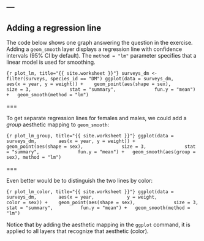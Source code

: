 ---
---

## Adding a regression line

The code below shows one graph answering the question in the exercise.
Adding a `geom_smooth` layer displays a regression line with confidence intervals (95% CI by default). The `method = "lm"` parameter specifies that a linear model is used for smoothing.

```{r plot_lm, title="{{ site.worksheet }}"}
surveys_dm <- filter(surveys, species_id == "DM")
ggplot(data = surveys_dm,
       aes(x = year, y = weight)) + 
  geom_point(aes(shape = sex),
             size = 3,
             stat = "summary",
             fun.y = "mean") +
  geom_smooth(method = "lm")
```

===

To get separate regression lines for females and males, we could add a *group* aesthetic mapping to `geom_smooth`:

```{r plot_lm_group, title="{{ site.worksheet }}"}
ggplot(data = surveys_dm,
       aes(x = year, y = weight)) + 
  geom_point(aes(shape = sex),
             size = 3,
             stat = "summary",
             fun.y = "mean") +
  geom_smooth(aes(group = sex), method = "lm")
```

===

Even better would be to distinguish the two lines by color:

```{r plot_lm_color, title="{{ site.worksheet }}"}
ggplot(data = surveys_dm,
       aes(x = year,
           y = weight,
           color = sex)) + 
  geom_point(aes(shape = sex),
             size = 3,
	     stat = "summary",
	     fun.y = "mean") +
  geom_smooth(method = "lm")
```

Notice that by adding the aesthetic mapping in the `ggplot` command, it is applied to all layers that recognize that aesthetic (color).
